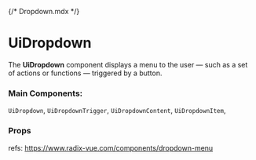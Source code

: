 {/* Dropdown.mdx */}


<Meta of={DropdownStories} name="Docs" />

# UiDropdown

The **UiDropdown** component displays a menu to the user — such as a set of actions or functions — triggered by a button.

### Main Components:

`UiDropdown`, `UiDropdownTrigger`, `UiDropdownContent`, `UiDropdownItem`,

<Canvas of={DropdownStories.DefaultDropdown} />

### Props

refs: https://www.radix-vue.com/components/dropdown-menu
